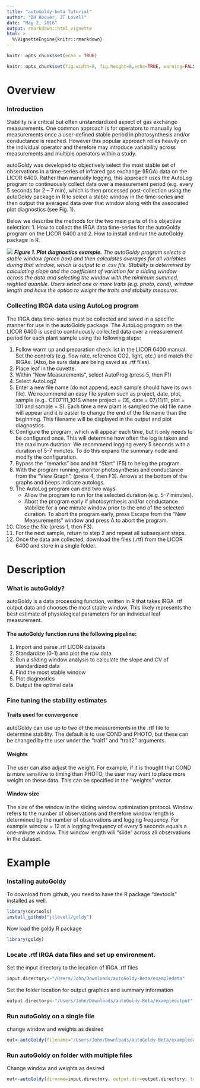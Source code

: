 ```yaml
---
title: "autoGoldy-beta Tutorial"
author: "DH Hoover, JT Lovell"
date: "May 2, 2016"
output: rmarkdown::html_vignette
html: >
  %\VignetteEngine{knitr::rmarkdown}
---
```


```r
knitr::opts_chunk$set(echo = TRUE)
```

```r
knitr::opts_chunk$set(fig.width=8, fig.height=8,echo=TRUE, warning=FALSE, message=FALSE)
```

# Overview
### Introduction
Stability is a critical but often unstandardized aspect of gas exchange measurements. One common approach is for operators to manually log measurements once a user-defined stable period in photosynthesis and/or conductance is reached. However this popular approach relies heavily on the individual operator and therefore may introduce variability across measurements and multiple operators within a study. 

autoGoldy was developed to objectively select the most stable set of observations in a time-series of infrared gas exchange (IRGA) data on the LICOR 6400. Rather than manually logging, this approach uses the AutoLog program to continuously collect data over a measurement period (e.g. every 5 seconds for 2 – 7 min), which is then processed post-collection using the autoGoldy package in R to select a stable window in the time-series and then output the averaged data over that window along with the associated plot diagnostics (see Fig. 1).

Below we describe the methods for the two main parts of this objective selection: 1. How to collect the IRGA data time-series for the autoGoldy program on the LICOR 6400 and 2. How to install and run the autoGoldy package in R.

![](/Users/John/Desktop/dropbox/goldy/vignettes/Fig1.png)
*__Figure 1. Plot diagnostics example.__ The autoGoldy program selects a stable window (green box) and then calculates averages for all variables during that window, which is output to a .csv file. Stability is determined by calculating slope and the coefficient of variation for a sliding window across the data and selecting the window with the minimum summed, wighted quantile. Users select one or more traits (e.g. photo, cond), window length and have the option to weight the traits and stability measures.*




### Collecting IRGA data using AutoLog program
The IRGA data time-series must be collected and saved in a specific manner for use in the autoGoldy package. The AutoLog program on the LICOR 6400 is used to continuously collected data over a measurement period for each plant sample using the following steps:

1.	Follow warm up and preparation check list in the LICOR 6400 manual. Set the controls (e.g. flow rate, reference CO2, light, etc.) and match the IRGAs. (Also, be sure data are being saved as .rtf files).
2.	Place leaf in the cuvette. 
3.	Within “New Measurements”, select AutoProg (press 5, then F1)
4.	Select AutoLog2 
5.	Enter a new file name (do not append, each sample should have its own file). We recommend an easy file system such as project, date, plot, sample (e.g.. CE07111_101S where project = CE, date = 07/11/11, plot = 101 and sample = S). Each time a new plant is sampled the old file name will appear and it is easier to change the end of the file name than the beginning. This filename will be displayed in the output and plot diagnostics.
6.	Configure the program, which will appear each time, but it only needs to be configured once. This will determine how often the log is taken and the maximum duration. We recommend logging every 5 seconds with a duration of 5-7 minutes. To do this expand the summary node and modify the configuration.
7.	Bypass the “remarks” box and hit “Start” (F5) to being the program.
8.	With the program running, monitor photosynthesis and conductance from the “View Graph”, (press 4, then F3). Arrows at the bottom of the graphs and beeps indicate autologs. 
9.	The AutoLog program can end two ways
      * Allow the program to run for the selected duration (e.g. 5-7 minutes). 
      * Abort the program early if photosynthesis and/or conductance stabilize for a one minute window prior to the end of the selected duration. To abort the program early, press Escape from the “New Measurements” window and press A to abort the program.
10.	Close the file (press 1, then F3). 
11.	For the next sample, return to step 2 and repeat all subsequent steps.
12.	Once the data are collected, download the files (.rtf) from the LICOR 6400 and store in a single folder.

# Description
### What is autoGoldy?
autoGoldy is a data processing function, written in R that takes IRGA .rtf output data and chooses the most stable window. This likely represents the best estimate of physiological parameters for an individual leaf measurement. 

#### The autoGoldy function runs the following pipeline:
1.	Import and parse .rtf LICOR datasets
2.	Standardize (0-1) and plot the raw data
3.	Run a sliding window analysis to calculate the slope and CV of standardized data
4.	Find the most stable window
5.	Plot diagnostics
6.	Output the optimal data

### Fine tuning the stability estimates
#### Traits used for convergence
autoGoldy can use up to two of the measurements in the .rtf file to determine stability. The default is to use COND and PHOTO, but these can be changed by the user under the "trait1" and "trait2" arguments. 

#### Weights
The user can also adjust the weight. For example, if it is thought that COND is more sensitive to timing than PHOTO, the user may want to place more weight on these data. This can be specified in the "weights" vector. 

#### Window size
The size of the window in the sliding window optimization protocol. Window refers to the number of observations and therefore window length is determined by the number of observations and logging frequency. For example window = 12 at a logging frequency of every 5 seconds equals a one-minute window. This window length will “slide” across all observations in the dataset.

# Example
### Installing autoGoldy
To download from github, you need to have the R package "devtools" installed as well.
```r
library(devtools)
install_github("jtlovell/goldy")
```

Now load the goldy R package
```r
library(goldy)
```

### Locate .rtf IRGA data files and set up environment. 
Set the input directory to the location of IRGA .rtf files
```r
input.directory<-"/Users/John/Downloads/autoGoldy-Beta/exampledata"
```

Set the folder location for output graphics and summary information
```r
output.directory<-"/Users/John/Downloads/autoGoldy-Beta/exampleoutput"
```

### Run autoGoldy on a single file
change window and weights as desired

```r
out<-autoGoldy(filename="/Users/John/Downloads/autoGoldy-Beta/exampledata/CE071111_101S", trait1 = "Photo", trait2 = "Cond", window=6, weights=c(1,1,1,1))
```


### Run autoGoldy on folder with multiple files

Change window and weights as desired

```r
out<-autoGoldy(dirname=input.directory, output.dir=output.directory, trait1 = "Photo", trait2 = "Cond", window=6, weights=c(1,1,1,1))
```










